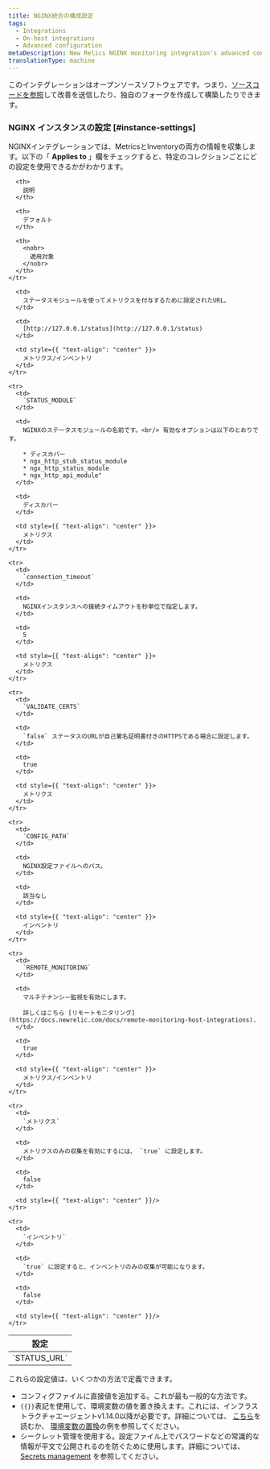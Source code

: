```yaml
---
title: NGINX統合の構成設定
tags:
  - Integrations
  - On-host integrations
  - Advanced configuration
metaDescription: New Relics NGINX monitoring integration's advanced configuration
translationType: machine
---
```


このインテグレーションはオープンソースソフトウェアです。つまり、[ソースコードを参照](https://github.com/newrelic/nri-nginx "新しいウィンドウにリンクが開きます。")して改善を送信したり、独自のフォークを作成して構築したりできます。

### NGINX インスタンスの設定 [#instance-settings]

NGINXインテグレーションでは、MetricsとInventoryの両方の情報を収集します。以下の「 **Applies to** 」欄をチェックすると、特定のコレクションごとにどの設定を使用できるかがわかります。

<table>
  <thead>
    <tr>
      <th style={{ width: "200px" }}>
        設定
      </th>

      <th>
        説明
      </th>

      <th>
        デフォルト
      </th>

      <th>
        <nobr>
          適用対象
        </nobr>
      </th>
    </tr>
  </thead>

  <tbody>
    <tr>
      <td>
        `STATUS_URL`
      </td>

      <td>
        ステータスモジュールを使ってメトリクスを付与するために設定されたURL。
      </td>

      <td>
        [http://127.0.0.1/status](http://127.0.0.1/status)
      </td>

      <td style={{ "text-align": "center" }}>
        メトリクス/インベントリ
      </td>
    </tr>

    <tr>
      <td>
        `STATUS_MODULE`
      </td>

      <td>
        NGINXのステータスモジュールの名前です。<br/> 有効なオプションは以下のとおりです。

        * ディスカバー
        * ngx_http_stub_status_module
        * ngx_http_status_module
        * ngx_http_api_module"
      </td>

      <td>
        ディスカバー
      </td>

      <td style={{ "text-align": "center" }}>
        メトリクス
      </td>
    </tr>

    <tr>
      <td>
        `connection_timeout`
      </td>

      <td>
        NGINXインスタンスへの接続タイムアウトを秒単位で指定します。
      </td>

      <td>
        5
      </td>

      <td style={{ "text-align": "center" }}>
        メトリクス
      </td>
    </tr>

    <tr>
      <td>
        `VALIDATE_CERTS`
      </td>

      <td>
        `false` ステータスのURLが自己署名証明書付きのHTTPSである場合に設定します。
      </td>

      <td>
        true
      </td>

      <td style={{ "text-align": "center" }}>
        メトリクス
      </td>
    </tr>

    <tr>
      <td>
        `CONFIG_PATH`
      </td>

      <td>
        NGINX設定ファイルへのパス。
      </td>

      <td>
        該当なし
      </td>

      <td style={{ "text-align": "center" }}>
        インベントリ
      </td>
    </tr>

    <tr>
      <td>
        `REMOTE_MONITORING`
      </td>

      <td>
        マルチテナンシー監視を有効にします。

        詳しくはこちら [リモートモニタリング](https://docs.newrelic.com/docs/remote-monitoring-host-integrations).
      </td>

      <td>
        true
      </td>

      <td style={{ "text-align": "center" }}>
        メトリクス/インベントリ
      </td>
    </tr>

    <tr>
      <td>
        `メトリクス`
      </td>

      <td>
        メトリクスのみの収集を有効にするには、 `true` に設定します。
      </td>

      <td>
        false
      </td>

      <td style={{ "text-align": "center" }}/>
    </tr>

    <tr>
      <td>
        `インベントリ`
      </td>

      <td>
        `true` に設定すると、インベントリのみの収集が可能になります。
      </td>

      <td>
        false
      </td>

      <td style={{ "text-align": "center" }}/>
    </tr>
  </tbody>
</table>

これらの設定値は、いくつかの方法で定義できます。

* コンフィグファイルに直接値を追加する。これが最も一般的な方法です。
* `{{}}`表記を使用して、環境変数の値を置き換えます。これには、インフラストラクチャエージェントv1.14.0以降が必要です。詳細については、 [こちら](/docs/infrastructure/install-infrastructure-agent/configuration/configure-infrastructure-agent/#passthrough)を読むか、 [環境変数の置換](/docs/infrastructure/host-integrations/host-integrations-list/nginx/nginx-integration#example4)の例を参照してください。
* シークレット管理を使用する。設定ファイル上でパスワードなどの常識的な情報が平文で公開されるのを防ぐために使用します。詳細については、 [Secrets management](https://docs.newrelic.com/docs/integrations/host-integrations/installation/secrets-management) を参照してください。
